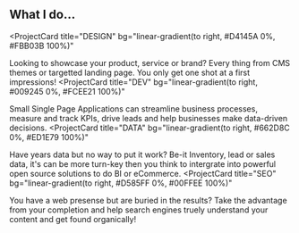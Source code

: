 ## What I do…

<ProjectCard
  title="DESIGN"
  bg="linear-gradient(to right, #D4145A 0%, #FBB03B 100%)"
>
  Looking to showcase your product, service or brand? Every thing from CMS themes or targetted landing page. You only get one shot at a first impressions!
</ProjectCard>
<ProjectCard
  title="DEV"
  bg="linear-gradient(to right, #009245 0%, #FCEE21 100%)"
>
  Small Single Page Applications can streamline business processes, measure and track KPIs, drive leads and help businesses make data-driven decisions.
</ProjectCard>
<ProjectCard
  title="DATA"
  bg="linear-gradient(to right, #662D8C 0%, #ED1E79 100%)"
>
  Have years data but no way to put it work? Be-it Inventory, lead or sales data, it's can be more turn-key then you think to intergrate into powerful open source solutions to do BI or eCommerce.
</ProjectCard>
<ProjectCard
  title="SEO"
  bg="linear-gradient(to right, #D585FF 0%, #00FFEE 100%)"
>
  You have a web presense but are buried in the results? Take the advantage from your completion and help search engines truely understand your content and get found organically!
</ProjectCard>
